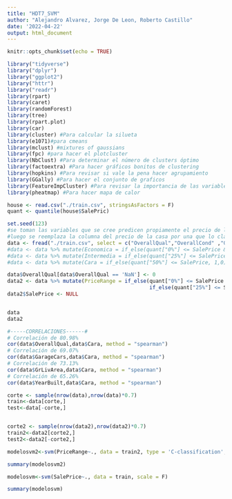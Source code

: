---
title: "HDT7_SVM"
author: "Alejandro Alvarez, Jorge De Leon, Roberto Castillo"
date: '2022-04-22'
output: html_document
---

```{r setup, include=FALSE}
knitr::opts_chunk$set(echo = TRUE)
```

```{r message=FALSE,warning=FALSE}
library("tidyverse")
library("dplyr")
library("ggplot2")
library("httr")
library("readr")
library(rpart)
library(caret)
library(randomForest)
library(tree)
library(rpart.plot)
library(car)
library(cluster) #Para calcular la silueta
library(e1071)#para cmeans
library(mclust) #mixtures of gaussians
library(fpc) #para hacer el plotcluster
library(NbClust) #Para determinar el número de clusters óptimo
library(factoextra) #Para hacer gráficos bonitos de clustering
library(hopkins) #Para revisar si vale la pena hacer agrupamiento
library(GGally) #Para hacer el conjunto de graficos
library(FeatureImpCluster) #Para revisar la importancia de las variables en los grupos.
library(pheatmap) #Para hacer mapa de calor
```

```{r}


house <- read.csv("./train.csv", stringsAsFactors = F)
quant <- quantile(house$SalePric)
```


```{r}
set.seed(123)
#se toman las variables que se cree predicen propiamente el precio de la casa y el precio real de la casa.
#luego se reemplaza la columna del precio de la casa por una que lo clasifica como economica, intermedio o cara dependiendo de los percentiles.
data <- fread("./train.csv", select = c("OverallQual","OverallCond" ,"GrLivArea", "BedroomAbvGr", "TotRmsAbvGrd", "GarageCars", "SalePrice", "YearBuilt", "LotArea"))
#data <- data %>% mutate(Economica = if_else(quant["0%"] <= SalePrice & SalePrice < quant["25%"], 1,0))
#data <- data %>% mutate(Intermedia = if_else(quant["25%"] <= SalePrice & SalePrice < quant["50%"], 1,0))
#data <- data %>% mutate(Cara = if_else(quant["50%"] <= SalePrice, 1,0))

data$OverallQual[data$OverallQual == 'NaN'] <- 0
data2 <- data %>% mutate(PriceRange = if_else(quant["0%"] <= SalePrice & SalePrice < quant["25%"], 0, 
                                              if_else(quant["25%"] <= SalePrice & SalePrice < quant["50%"], 1, 2) ))
data2$SalePrice <- NULL


data
data2
```
```{r}


#-----CORRELACIONES------#
# Correlación de 80.98%
cor(data$OverallQual,data$Cara, method = "spearman")
# Correlación de 69.07%
cor(data$GarageCars,data$Cara, method = "spearman")
# Correlación de 73.13%
cor(data$GrLivArea,data$Cara, method = "spearman")
# Correlación de 65.26%
cor(data$YearBuilt,data$Cara, method = "spearman")
```

```{r}
corte <- sample(nrow(data),nrow(data)*0.7)
train<-data[corte,]
test<-data[-corte,]


corte2 <- sample(nrow(data2),nrow(data2)*0.7)
train2<-data2[corte2,]
test2<-data2[-corte2,]


```


```{r}
modelosvm2<-svm(PriceRange~., data = train2, type = 'C-classification', scale = F)

summary(modelosvm2)
```


```{r}
modelosvm<-svm(SalePrice~., data = train, scale = F)

summary(modelosvm)



```

